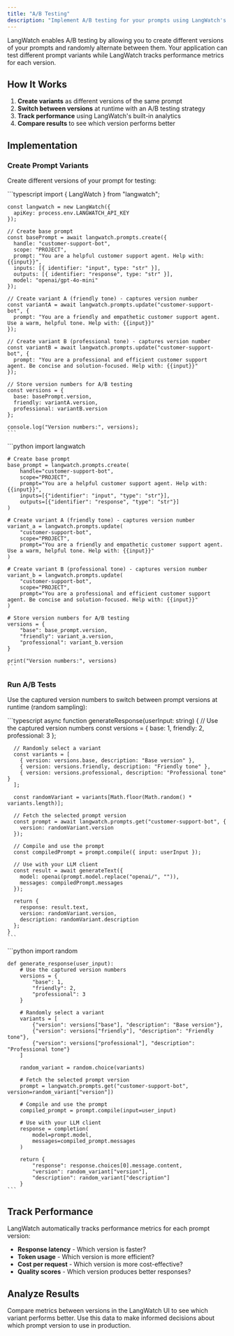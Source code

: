 ```yaml
---
title: "A/B Testing"
description: "Implement A/B testing for your prompts using LangWatch's version control and analytics"
---
```


LangWatch enables A/B testing by allowing you to create different versions of your prompts and randomly alternate between them. Your application can test different prompt variants while LangWatch tracks performance metrics for each version.

## How It Works

1. **Create variants** as different versions of the same prompt
2. **Switch between versions** at runtime with an A/B testing strategy
3. **Track performance** using LangWatch's built-in analytics
4. **Compare results** to see which version performs better

## Implementation

### Create Prompt Variants

Create different versions of your prompt for testing:

<Tabs>
  <Tab title="TypeScript SDK">
    ```typescript
    import { LangWatch } from "langwatch";

    const langwatch = new LangWatch({
      apiKey: process.env.LANGWATCH_API_KEY
    });

    // Create base prompt
    const basePrompt = await langwatch.prompts.create({
      handle: "customer-support-bot",
      scope: "PROJECT",
      prompt: "You are a helpful customer support agent. Help with: {{input}}",
      inputs: [{ identifier: "input", type: "str" }],
      outputs: [{ identifier: "response", type: "str" }],
      model: "openai/gpt-4o-mini"
    });

    // Create variant A (friendly tone) - captures version number
    const variantA = await langwatch.prompts.update("customer-support-bot", {
      prompt: "You are a friendly and empathetic customer support agent. Use a warm, helpful tone. Help with: {{input}}"
    });

    // Create variant B (professional tone) - captures version number
    const variantB = await langwatch.prompts.update("customer-support-bot", {
      prompt: "You are a professional and efficient customer support agent. Be concise and solution-focused. Help with: {{input}}"
    });

    // Store version numbers for A/B testing
    const versions = {
      base: basePrompt.version,
      friendly: variantA.version,
      professional: variantB.version
    };

    console.log("Version numbers:", versions);
    ```

  </Tab>

  <Tab title="Python SDK">
    ```python
    import langwatch

    # Create base prompt
    base_prompt = langwatch.prompts.create(
        handle="customer-support-bot",
        scope="PROJECT",
        prompt="You are a helpful customer support agent. Help with: {{input}}",
        inputs=[{"identifier": "input", "type": "str"}],
        outputs=[{"identifier": "response", "type": "str"}]
    )

    # Create variant A (friendly tone) - captures version number
    variant_a = langwatch.prompts.update(
        "customer-support-bot",
        scope="PROJECT",
        prompt="You are a friendly and empathetic customer support agent. Use a warm, helpful tone. Help with: {{input}}"
    )

    # Create variant B (professional tone) - captures version number
    variant_b = langwatch.prompts.update(
        "customer-support-bot",
        scope="PROJECT",
        prompt="You are a professional and efficient customer support agent. Be concise and solution-focused. Help with: {{input}}"
    )

    # Store version numbers for A/B testing
    versions = {
        "base": base_prompt.version,
        "friendly": variant_a.version,
        "professional": variant_b.version
    }

    print("Version numbers:", versions)
    ```

  </Tab>
</Tabs>

### Run A/B Tests

Use the captured version numbers to switch between prompt versions at runtime (random sampling):

<Tabs>
  <Tab title="TypeScript SDK">
    ```typescript
    async function generateResponse(userInput: string) {
      // Use the captured version numbers
      const versions = {
        base: 1,
        friendly: 2,
        professional: 3
      };
      
      // Randomly select a variant
      const variants = [
        { version: versions.base, description: "Base version" },
        { version: versions.friendly, description: "Friendly tone" },
        { version: versions.professional, description: "Professional tone" }
      ];
      
      const randomVariant = variants[Math.floor(Math.random() * variants.length)];
      
      // Fetch the selected prompt version
      const prompt = await langwatch.prompts.get("customer-support-bot", {
        version: randomVariant.version
      });
      
      // Compile and use the prompt
      const compiledPrompt = prompt.compile({ input: userInput });
      
      // Use with your LLM client
      const result = await generateText({
        model: openai(prompt.model.replace("openai/", "")),
        messages: compiledPrompt.messages
      });
      
      return {
        response: result.text,
        version: randomVariant.version,
        description: randomVariant.description
      };
    }
    ```
  </Tab>

  <Tab title="Python SDK">
    ```python
    import random

    def generate_response(user_input):
        # Use the captured version numbers
        versions = {
            "base": 1,
            "friendly": 2,
            "professional": 3
        }

        # Randomly select a variant
        variants = [
            {"version": versions["base"], "description": "Base version"},
            {"version": versions["friendly"], "description": "Friendly tone"},
            {"version": versions["professional"], "description": "Professional tone"}
        ]

        random_variant = random.choice(variants)

        # Fetch the selected prompt version
        prompt = langwatch.prompts.get("customer-support-bot", version=random_variant["version"])

        # Compile and use the prompt
        compiled_prompt = prompt.compile(input=user_input)

        # Use with your LLM client
        response = completion(
            model=prompt.model,
            messages=compiled_prompt.messages
        )

        return {
            "response": response.choices[0].message.content,
            "version": random_variant["version"],
            "description": random_variant["description"]
        }
    ```

  </Tab>
</Tabs>

## Track Performance

LangWatch automatically tracks performance metrics for each prompt version:

- **Response latency** - Which version is faster?
- **Token usage** - Which version is more efficient?
- **Cost per request** - Which version is more cost-effective?
- **Quality scores** - Which version produces better responses?

## Analyze Results

Compare metrics between versions in the LangWatch UI to see which variant performs better. Use this data to make informed decisions about which prompt version to use in production.

